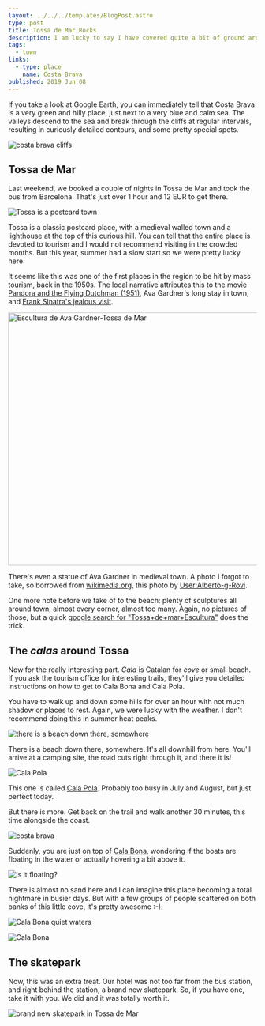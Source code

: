 ```yaml
---
layout: ../../../templates/BlogPost.astro
type: post
title: Tossa de Mar Rocks
description: I am lucky to say I have covered quite a bit of ground around the Iberian peninsula, but I had never explored Costa Brava, even though I've moved to Barcelona almost 2 years ago. I had high expectations and it did not disappoint.
tags:
  - town
links:
  - type: place
    name: Costa Brava
published: 2019 Jun 08
---
```


If you take a look at Google Earth, you can immediately tell that Costa Brava is a very green and hilly place, just next to a very blue and calm sea. The valleys descend to the sea and break through the cliffs at regular intervals, resulting in curiously detailed contours, and some pretty special spots.

![costa brava cliffs](/media/blog/2019-06/costa-brava-cliffs.jpg)

## Tossa de Mar

Last weekend, we booked a couple of nights in Tossa de Mar and took the bus from Barcelona. That's just over 1 hour and 12 EUR to get there.

![Tossa is a postcard town](/media/blog/2019-06/tossa-is-a-post-card.jpg)

Tossa is a classic postcard place, with a medieval walled town and a lighthouse at the top of this curious hill. You can tell that the entire place is devoted to tourism and I would not recommend visiting in the crowded months. But this year, summer had a slow start so we were pretty lucky here.

It seems like this was one of the first places in the region to be hit by mass tourism, back in the 1950s. The local narrative attributes this to the movie [Pandora and the Flying Dutchman (1951)](https://www.imdb.com/title/tt0043899/), Ava Gardner's long stay in town, and [Frank Sinatra's jealous visit](https://elpais.com/elpais/2015/06/25/inenglish/1435226239_810968.html).

<img
  width="512"
  alt="Escultura de Ava Gardner-Tossa de Mar"
  src="https://upload.wikimedia.org/wikipedia/commons/thumb/5/52/Escultura_de_Ava_Gardner-Tossa_de_Mar.JPG/512px-Escultura_de_Ava_Gardner-Tossa_de_Mar.JPG"
/>

There's even a statue of Ava Gardner in medieval town. A photo I forgot to take, so borrowed from [wikimedia.org](https://commons.wikimedia.org/wiki/File:Escultura_de_Ava_Gardner-Tossa_de_Mar.JPG), this photo by [User:Alberto-g-Rovi](https://commons.wikimedia.org/wiki/User:Alberto-g-rovi).

One more note before we take of to the beach: plenty of sculptures all around town, almost every corner, almost too many. Again, no pictures of those, but a quick [google search for "Tossa+de+mar+Escultura"](https://www.google.com/search?q=tossa+de+mar+escultura&tbm=isch) does the trick.

## The _calas_ around Tossa

Now for the really interesting part. _Cala_ is Catalan for _cove_ or small beach. If you ask the tourism office for interesting trails, they'll give you detailed instructions on how to get to Cala Bona and Cala Pola.

You have to walk up and down some hills for over an hour with not much shadow or places to rest. Again, we were lucky with the weather. I don't recommend doing this in summer heat peaks.

![there is a beach down there, somewhere](/media/blog/2019-06/there-is-a-beach-down-there.jpg)

There is a beach down there, somewhere. It's all downhill from here. You'll arrive at a camping site, the road cuts right through it, and there it is!

![Cala Pola](/media/blog/2019-06/cala-pola.jpg)

This one is called [Cala Pola](https://www.google.com/maps/@41.7330724,2.9510359,310m/data=!3m1!1e3). Probably too busy in July and August, but just perfect today.

But there is more. Get back on the trail and walk another 30 minutes, this time alongside the coast.

![costa brava](/media/blog/2019-06/costa-brava.jpg)

Suddenly, you are just on top of [Cala Bona](https://www.google.com/maps/place/Cala+Bona/@41.7298366,2.9431278,434a,35y,90h,40.09t/data=!3m1!1e3!4m5!3m4!1s0x12bb05508bc12ceb:0xf38dff3c7195eb11!8m2!3d41.73024!4d2.9465622), wondering if the boats are floating in the water or actually hovering a bit above it.

![is it floating?](/media/blog/2019-06/is-it-floating.jpg)

There is almost no sand here and I can imagine this place becoming a total nightmare in busier days. But with a few groups of people scattered on both banks of this little cove, it's pretty awesome :-).

![Cala Bona quiet waters](/media/blog/2019-06/cala-bona-quiet-waters.jpg)

![Cala Bona](/media/blog/2019-06/cala-bona.jpg)

## The skatepark

Now, this was an extra treat. Our hotel was not too far from the bus station, and right behind the station, a brand new skatepark. So, if you have one, take it with you. We did and it was totally worth it.

![brand new skatepark in Tossa de Mar](/media/blog/2019-06/skatepark.jpg)
